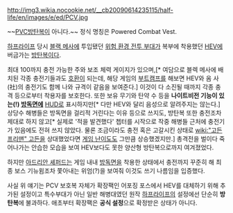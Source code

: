 http://img3.wikia.nocookie.net/__cb20090614235115/half-life/en/images/e/ed/PCV.jpg

~~[[플라스틱#s-3.1.6|PVC]]방탄복이 아니다.~~
정식 명칭은 Powered Combat Vest.

[[하프라이프]] 당시 [[블랙 메사]]에 투입됐던 [[위험 환경 전투 부대]]가 복부에 착용했던 [[HEV]]에 버금가는 [[방탄복]]이다.

최대 100까지 충전 가능한 주와 보조 체력 게이지가 있으며,[* 여담으로 블렉 메사에 배치된 각종 충전기들과도 [[호환]]이 되는데, 해당 게임의 [[부트캠프]]를 해보면 HEV와 옴 사(社)의 충전기도 함께 나와 규격이 같음을 보여준다.] 이것이 다 소진될 때까지 각종 충격 등으로부터 착용자를 보호한다. 또한 보유 무기와 탄약 수 등을 '''나이트비전 기능이 있는(!) [[방독면]]에''' [[HUD]]로 표시하지만[* 다만 HEV와 달리 음성으로 알려주지는 않는다.] 상당수 해병들은 방독면을 걸리적 거린다는 이유 등으로 쓰지도, 방탄복 또한 충전조차 제대로 하지 않고[* 실제로 '적을 발견했다' 쳅터를 시작으로 작중 해병들 근처에 충전기가 있음에도 전혀 쓰지 않았다. 물론 조금이라도 충전 혹은 고갈시킨 상태로 [[wiki:"고든 프리맨" 고든]]을 상대했었다면 [[게임 난이도]]도 그만큼 상승했겠지만.] 총격전을 벌이다 죽어나가는 안습한 모습을 보여 HEV보다도 못한 양산형 방탄복으로까지 여겨졌었다.

하지만 [[아드리안 셰퍼드]]는 게임 내내 [[방독면]]을 착용한 상태에서 충전까지 꾸준히 해 최종 보스 기뉴윔조차 쫓아내는 위엄(?)을 보여줘 이것도 쓰기 나름임을 입증했다.

사실 위 얘기는 PCV 보호복 자체가 확장팩인 어포징 포스에서 HEV를 대체하기 위해 추가된 설정이고 특수부대가 아닌 일반 해병대였던 원작 [[하프라이프]]의 설정에선 단순히 '''방탄복'''에 불과하다. 애초부터 확장팩은 '''공식 설정'''으로 확정받은 상태가 아니다. 
